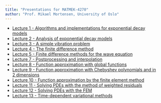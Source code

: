 ```yaml
---
title: "Presentations for MATMEK-4270"
author: "Prof. Mikael Mortensen, University of Oslo"
---
```


* [Lecture 1 - Algorithms and implementations for exponential decay models](intro.qmd)
* [Lecture 2 - Analysis of exponential decay models](analysis.qmd)
* [Lecture 3 - A simple vibration problem](vibration.qmd)
* [Lecture 4 - The finite difference method](finitedifferences.qmd)
* [Lecture 5 - Finite difference methods for the wave equation](wave.qmd)
* [Lecture 7 - Postprocessing and interpolation](postprocessing.qmd)
* [Lecture 8 - Function approximation with global functions](functions.qmd)
* [Lecture 9 - Function approximation with Chebyshev polynomials and in 2 dimensions](chebyshev.qmd)
* [Lecture 10 - Function approximation by the finite element method](fem.qmd)
* [Lecture 11 - Solving PDEs with the method of weighted residuals](pdes.qmd)
* [Lecture 12 - Solving PDEs with the FEM](fempdes.qmd)
* [Lecture 13 - Time-dependent variational methods](timevar.qmd)
